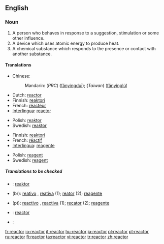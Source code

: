 ==English==

===Noun===
{{en-noun}}

# A person who behaves in response to a suggestion, stimulation or some other influence.
# A device which uses atomic energy to produce heat.
# A chemical substance which responds to the presence or contact with another substance.

====Translations====
{{trans-top|a person who behaves in response to a suggestion, stimulation or some other influence}}
{{trans-mid}}
{{trans-bottom}}

{{trans-top|a device which uses atomic energy to produce heat}}
*Chinese:
*:Mandarin: (''PRC'') {{zh-ts|反應堆|反应堆}} ([[fǎnyìngduī]]); (''Taiwan'') {{zh-ts|反應爐|反应炉}} ([[fǎnyìnglú]])
*Dutch: [[#Dutch|reactor]]
*Finnish: [[reaktori]]
*French: [[réacteur]]
*[[Interlingua]]: [[#Interlingua|reactor]]
{{trans-mid}}
*Polish: [[reaktor]]
*Swedish: [[reaktor]] {{c}}
{{trans-bottom}}

{{trans-top|a chemical substance which responds to the presence or contact with another substance}}
*Finnish: [[reaktori]]
*French: [[réactif]]
*[[Interlingua]]: [[reagente]]
{{trans-mid}}
*Polish: [[reagent]]
*Swedish: [[reagent]] {{c}}
{{trans-bottom}}

=====Translations to be checked=====
{{checktrans}}
*{{ttbc|Indonesian}}: [[reaktor]]
*{{ttbc|Portuguese}} (br): [[reativo]] {{m}}, [[reativa]] {{f}} (1); [[reator]] {{m}} (2); [[reagente]] {{m}}
*{{ttbc|Portuguese}} (pt): [[reactivo]] {{m}}, [[reactiva]] {{f}} (1); [[recator]] {{m}} (2); [[reagente]] {{m}}
*{{ttbc|Spanish}}: [[#Spanish|reactor]]
*{{ttbc|Thai}}: {{THchar|[[เตาปฏิกรณ์]]}}

[[fr:reactor]]
[[io:reactor]]
[[it:reactor]]
[[hu:reactor]]
[[ja:reactor]]
[[pl:reactor]]
[[pt:reactor]]
[[ru:reactor]]
[[fi:reactor]]
[[ta:reactor]]
[[vi:reactor]]
[[tr:reactor]]
[[zh:reactor]]